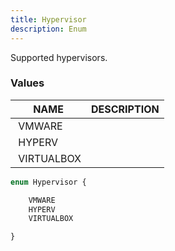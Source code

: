 ```yaml
---
title: Hypervisor
description: Enum
---
```


Supported hypervisors.

### Values

| NAME | DESCRIPTION |
| - | - |
| VMWARE |  |
| HYPERV |  |
| VIRTUALBOX |  |
	
```graphql
enum Hypervisor {

	VMWARE
	HYPERV
	VIRTUALBOX

}
```

